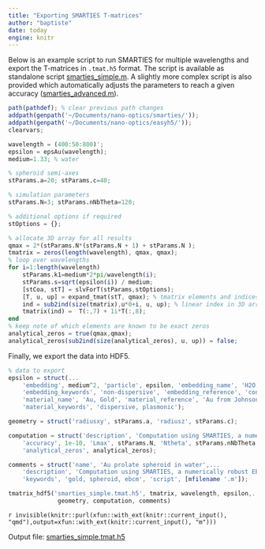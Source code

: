 ```yaml
---
title: "Exporting SMARTIES T-matrices"
author: "baptiste"
date: today
engine: knitr
---
```


Below is an example script to run SMARTIES for multiple wavelengths and export the T-matrices in `.tmat.h5` format. The script is available as standalone script [smarties_simple.m](/smarties/smarties_simple.m). A slightly more complex script is also provided which automatically adjusts the parameters to reach a given accuracy ([smarties_advanced.m](/smarties/smarties_advanced.m)).


```octave
path(pathdef); % clear previous path changes
addpath(genpath('~/Documents/nano-optics/smarties/'));
addpath(genpath('~/Documents/nano-optics/easyh5/'));
clearvars;

wavelength = (400:50:800)';
epsilon = epsAu(wavelength); 
medium=1.33; % water

% spheroid semi-axes
stParams.a=20; stParams.c=40;

% simulation parameters
stParams.N=3; stParams.nNbTheta=120;

% additional options if required
stOptions = {};

% allocate 3D array for all results
qmax = 2*(stParams.N*(stParams.N + 1) + stParams.N );
tmatrix = zeros(length(wavelength), qmax, qmax);
% loop over wavelengths
for i=1:length(wavelength)
    stParams.k1=medium*2*pi/wavelength(i);
    stParams.s=sqrt(epsilon(i)) / medium;
    [stCoa, stT] = slvForT(stParams,stOptions);
    [T, u, up] = expand_tmat(stT, qmax); % tmatrix elements and indices
    ind = sub2ind(size(tmatrix),u*0+i, u, up); % linear index in 3D array
    tmatrix(ind) =  T(:,7) + 1i*T(:,8);
end
% keep note of which elements are known to be exact zeros
analytical_zeros = true(qmax,qmax);
analytical_zeros(sub2ind(size(analytical_zeros), u, up)) = false;
```

Finally, we export the data into HDF5.

```octave
% data to export
epsilon = struct(...
    'embedding', medium^2, 'particle', epsilon, 'embedding_name', 'H2O, Water', ...
    'embedding_keywords', 'non-dispersive', 'embedding_reference', 'constant', ...
    'material_name', 'Au, Gold', 'material_reference', 'Au from Johnson and Christy 1972',...
    'material_keywords', 'dispersive, plasmonic');

geometry = struct('radiusxy', stParams.a, 'radiusz', stParams.c);

computation = struct('description', 'Computation using SMARTIES, a numerically robust EBCM implementation for spheroids', ...
    'accuracy', 1e-10, 'Lmax', stParams.N, 'Ntheta', stParams.nNbTheta, ...
    'analytical_zeros', analytical_zeros);

comments = struct('name', 'Au prolate spheroid in water',...
    'description', 'Computation using SMARTIES, a numerically robust EBCM implementation for spheroids',...
    'keywords', 'gold, spheroid, ebcm', 'script', [mfilename '.m']);

tmatrix_hdf5('smarties_simple.tmat.h5', tmatrix, wavelength, epsilon,...
              geometry, computation, comments)
```

<!-- export the code into standalone file -->
`r invisible(knitr::purl(xfun::with_ext(knitr::current_input(), "qmd"),output=xfun::with_ext(knitr::current_input(), "m")))`

Output file: [smarties_simple.tmat.h5](/smarties/smarties_simple.tmat.h5)

